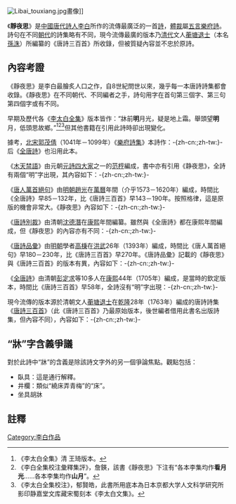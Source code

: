 {{redirect2|床前明月光|梅艷芳音樂專輯|床前明月光 (專輯)}}

[[File:Libai_touxiang.jpg|thumb]]畫像]]

《'''靜夜思'''》是[[中國|中國]][[唐代|唐代]][[詩人|詩人]][[李白|李白]]所作的流傳最廣泛的一首[[诗歌|詩]]，[[體裁|體裁]]屬[[五言樂府詩|五言樂府詩]]。詩句在不同[[朝代|朝代]]的詩集略有不同，現今流傳最廣的版本乃[[清代|清代]]文人[[蘅塘退士|蘅塘退士]]（本名[[孫洙|孫洙]]）所編纂的《唐詩三百首》所收錄，但被質疑內容並不忠於原詩。

==內容考證==
《靜夜思》是李白最膾炙人口之作，自8世紀問世以來，幾乎每一本唐詩詩集都會收錄。《靜夜思》在不同朝代、不同編者之手，詩句用字在首句第三個字、第三句第四個字或有不同。

早期及歷代各《[[李太白全集|李太白全集]]》版本皆作：“牀前'''明'''月光，疑是地上霜。舉頭望'''明'''月，低頭思故鄉。”<ref>《李太白全集》清 王琦版本。</ref><ref>《李白全集校注彙釋集評》，詹鍈，該書《靜夜思》下注有“各本李集均作'''看月光'''……各本李集均作'''山月'''”。</ref><ref>《李太白全集校注》，郁賢皓，此書所用底本為日本京都大学人文科学研究所影印静嘉堂文库藏宋蜀刻本《李太白文集》。</ref>但其他書籍在引用此詩時卻出現變化。

據考，[[北宋|北宋]][[郭茂倩|郭茂倩]]（1041年－1099年）《[[樂府詩集|樂府詩集]]》本詩作：-{zh-cn:{{Cquote|床   前   '''看'''   月   光<br><br>疑   是   地   上   霜<br><br>举   头   望   '''山'''   月<br><br>低   头   思   故   乡}};zh-tw:{{Cquote|低　　舉　　疑　　{{lang|zh|床}}<br>頭　　頭　　是　　前<br>思　　望　　地　　'''看'''<br>故　　'''山'''　　上　　月<br>鄉　　月　　霜　　光}}}-后《[[全唐詩|全唐詩]]》也沿用此本。

《[[木天禁語|木天禁語]]》由元朝[[元詩四大家|元詩四大家]]之一的[[范梈|范梈]]編成，書中亦有引用《静夜思》，全詩有兩個“明”字出現，其內容如下：-{zh-cn:{{Cquote|'''忽   见   明'''   月   光<br><br>疑   是   地   上   霜<br><br>'''起'''   头   望   '''明'''   月<br><br>低   头   思   故   乡}};zh-tw:{{Cquote|低　　'''起'''　　疑　　{{lang|zh|'''忽'''}}<br>頭　　頭　　是　　'''見'''<br>思　　望　　地　　'''明'''<br>故　　'''明'''　　上　　月<br>鄉　　月　　霜　　光}}}-

《[[唐人萬首絕句|唐人萬首絕句]]》由[[明朝|明朝]][[趙光|趙光]]在[[萬曆|萬曆]]年間（介乎1573－1620年）編成，時間比《全唐詩》早85－132年，比《唐詩三百首》早143－190年。按照格律，這是原版的機會非常大。《靜夜思》內容如下：-{zh-cn:{{Cquote|床   前   '''看'''   月   光<br><br>疑   是   地   上   霜<br><br>举   头   望   '''明'''   月<br><br>低   头   思   故   乡}};zh-tw:{{Cquote|低　　舉　　疑　　{{lang|zh|床}}<br>頭　　頭　　是　　前<br>思　　望　　地　　'''看'''<br>故　　'''明'''　　上　　月<br>鄉　　月　　霜　　光}}}-

《[[唐詩別裁|唐詩別裁]]》由清朝[[沈德潛|沈德潛]]在[[康熙|康熙]]年間編纂。雖然與《全唐詩》都在康熙年間編成，但《靜夜思》的內容亦有不同：-{zh-cn:{{Cquote|床   前   '''明'''   月   光<br><br>疑   是   地   上   霜<br><br>举   头   望   '''山'''   月<br><br>低   头   思   故   乡}};zh-tw:{{Cquote|低　　舉　　疑　　{{lang|zh|床}}<br>頭　　頭　　是　　前<br>思　　望　　地　　'''明'''<br>故　　'''山'''　　上　　月<br>鄉　　月　　霜　　光}}}-

《[[唐詩品彙|唐詩品彙]]》由[[明朝|明朝]]學者[[高棅|高棅]]在[[洪武|洪武]]26年（1393年）編成，時間比《唐人萬首絕句》早180－230年，比《唐詩三百首》早270年。《唐詩品彙》記載的《靜夜思》與《唐詩三百首》的版本有異，內容如下：-{zh-cn:{{Cquote|床   前   '''明'''   月   光<br><br>疑   是   地   上   霜<br><br>举   头   望   '''山'''   月<br><br>低   头   思   故   乡}};zh-tw:{{Cquote|低　　舉　　疑　　{{lang|zh|床}}<br>頭　　頭　　是　　前<br>思　　望　　地　　'''明'''<br>故　　'''山'''　　上　　月<br>鄉　　月　　霜　　光}}}-

《[[全唐詩|全唐詩]]》由清朝[[彭定求|彭定求]]等10多人在[[康熙|康熙]]44年（1705年）編成，是當時的欽定版本，時間比《唐詩三百首》早58年，全詩沒有“明”字出現：-{zh-cn:{{Cquote|床   前   '''看'''   月   光<br><br>疑   是   地   上   霜<br><br>举   头   望   '''山'''   月<br><br>低   头   思   故   乡}};zh-tw:{{Cquote|低　　舉　　疑　　{{lang|zh|床}}<br>頭　　頭　　是　　前<br>思　　望　　地　　'''看'''<br>故　　'''山'''　　上　　月<br>鄉　　月　　霜　　光}}}-

現今流傳的版本源於清朝文人[[蘅塘退士|蘅塘退士]]在[[乾隆|乾隆]]28年（1763年）編成的唐詩詩集《[[唐詩三百首|唐詩三百首]]》（此《唐詩三百首》乃最原始版本，後世編者借用此書名出版詩集，但內容不同），內容如下：-{zh-cn:{{Cquote|床   前   '''明'''   月   光<br><br>疑   是   地   上   霜<br><br>举   头   望   '''明'''   月<br><br>低   头   思   故   乡}};zh-tw:{{Cquote|低　　舉　　疑　　{{lang|zh|床}}<br>頭　　頭　　是　　前<br>思　　望　　地　　'''明'''<br>故　　'''明'''　　上　　月<br>鄉　　月　　霜　　光}}}-

==“牀”字含義爭議==
對於此詩中“牀”的含義是除該詩文字外的另一個爭論焦點。觀點包括：
*臥具：這是通行解釋。
*井欄：類似“繞床弄青梅”的“床”。
*坐具胡牀
==註釋==
{{Wikisource|靜夜思}}
{{reflist}}

{{DEFAULTSORT:J靜夜思}}

[[Category:李白作品|Category:李白作品]]